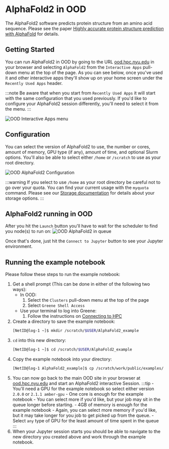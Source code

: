 # AlphaFold2 in OOD

The AlphaFold2 software predicts protein structure from an amino acid sequence.  Please see the paper [Highly accurate protein structure prediction with AlphaFold](https://www.nature.com/articles/s41586-021-03819-2) for details.

## Getting Started
You can run AlphaFold2 in OOD by going to the URL [ood.hpc.nyu.edu](http://ood.hpc.nyu.edu) in your browser and selecting `AlphaFold2` from the `Interactive Apps` pull-down menu at the top of the page.  As you can see below, once you've used it and other interactive apps they'll show up on your home screen under the `Recently Used Apps` header.

:::note
Be aware that when you start from `Recently Used Apps` it will start with the same configuration that you used previously.  If you'd like to configure your AlphaFold2 session differently, you'll need to select it from the menu.
:::

![OOD Interactive Apps menu](./static/ood_interactive_apps_alphafold2.png)

## Configuration

You can select the version of AlphaFold2 to use, the number or cores, amount of memory, GPU type (if any), amount of time, and optional Slurm options.  You'll also be able to select either `/home` or `/scratch` to use as your root directory.

![OOD AlphaFold2 Configuration](./static/ood_alphafold2_config.png)
 
:::warning
If you select to use `/home` as your root directory be careful not to go over your quota.  You can find your current usage with the `myquota` command.  Please see our [Storage documentation](../03_storage/01_intro_and_data_management.mdx) for details about your storage options.
:::

## AlphaFold2 running in OOD

After you hit the `Launch` button you'll have to wait for the scheduler to find you node(s) to run on:
![OOD AlphaFold2 in queue](./static/ood_alphafold2_in_queue.png)

Once that's done, just hit the `Connect to Jupyter` button to see your Jupyter environment.

## Running the example notebook

Please follow these steps to run the example notebook:
1.   Get a shell prompt (This can be done in either of the following two ways):
        -   In OOD:
            1.   Select the `Clusters` pull-down menu at the top of the page
            1.   Select `Greene Shell Access`
        -   Use your terminal to log into Greene:
            1.   Follow the instructions on [Connecting to HPC](../02_connecting_to_hpc/01_connecting_to_hpc.mdx)
1.   Create a directory to save the example notebook:
        ```bash
        [NetID@log-1 ~]$ mkdir /scratch/$USER/AlphaFold2_example
        ```
1.   `cd` into this new directory:
        ```bash
        [NetID@log-1 ~]$ cd /scratch/$USER/AlphaFold2_example
        ```
1.   Copy the example notebook into your directory:
        ```bash
        [NetID@log-1 AlphaFold2_example]$ cp /scratch/work/public/examples/alphafold/alphafold-test.ipynb .
        ```
1.   You can now go back to the main OOD site in your browser at [ood.hpc.nyu.edu](http://ood.hpc.nyu.edu) and start an AlphaFold2 interactive Session.
        :::tip
            -   You'll need a GPU for the example notebook so select either version `2.0.0` or `2.1.1 amber-gpu`
            -   One core is enough for the example notebook
                -   You can select more if you'd like, but your job may sit in the queue longer before starting.
            -   4GB of memory is enough for the example notebook
                -   Again, you can select more memory if you'd like, but it may take longer for you job to get picked up from the queue.
            -   Select `any` type of GPU for the least amount of time spent in the queue
        :::
1.   When your Jupyter session starts you should be able to navigate to the new directory you created above and work through the example notebook.